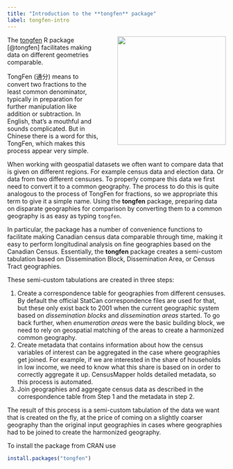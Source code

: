 ```yaml
---
title: "Introduction to the **tongfen** package"
label: tongfen-intro
---
```


![](images/tongfen-sticker.png){#tongfen-logo style="float:right;margin-left:3em;" width="250"}

The [tongfen](https://mountainmath.github.io/tongfen/index.html) R package [@tongfen] facilitates making data on different geometries comparable.

TongFen (通分) means to convert two fractions to the least common denominator, typically in preparation for further manipulation like addition or subtraction. In English, that's a mouthful and sounds complicated. But in Chinese there is a word for this, TongFen, which makes this process appear very simple.

When working with geospatial datasets we often want to compare data that is given on different regions. For example census data and election data. Or data from two different censuses. To properly compare this data we first need to convert it to a common geography. The process to do this is quite analogous to the process of TongFen for fractions, so we appropriate this term to give it a simple name. Using the **tongfen** package, preparing data on disparate geographies for comparison by converting them to a common geography is as easy as typing `tongfen`.

In particular, the package has a number of convenience functions to facilitate making Canadian census data comparable through time, making it easy to perform longitudinal analysis on fine geographies based on the Canadian Census. Essentially, the **tongfen** package creates a semi-custom tabulation based on Dissemination Block, Dissemination Area, or Census Tract geographies.

These semi-custom tabulations are created in three steps:

1.  Create a correspondence table for geographies from different censuses. By default the official StatCan correspondence files are used for that, but these only exist back to 2001 when the current geographic system based on *dissemination blocks* and *dissemination areas* started. To go back further, when *enumeration areas* were the basic building block, we need to rely on geospatial matching of the areas to create a harmonized common geography.
2.  Create metadata that contains information about how the census variables of interest can be aggregated in the case where geographies get joined. For example, if we are interested in the share of households in low income, we need to know what this share is based on in order to correctly aggregate it up. CensusMapper holds detailed metadata, so this process is automated.
3.  Join geographies and aggregate census data as described in the correspondence table from Step 1 and the metadata in step 2.

The result of this process is a semi-custom tabulation of the data we want that is created on the fly, at the price of coming on a slightly coarser geography than the original input geographies in cases where geographies had to be joined to create the harmonized geography.

To install the package from CRAN use

```r
install.packages("tongfen")
```
